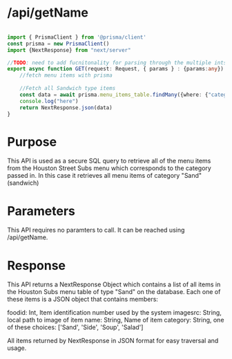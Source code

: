 
# /api/getName

```ts filename="route.ts" {3} copy

import { PrismaClient } from '@prisma/client'
const prisma = new PrismaClient()
import {NextResponse} from "next/server"

//TODO: need to add fucnitonality for parsing through the multiple ints that can be passed
export async function GET(request: Request, { params } : {params:any}) {
    //fetch menu items with prisma
    
    //Fetch all Sandwich type items
    const data = await prisma.menu_items_table.findMany({where: {"category" :"Sand"}}) //if category == Sand
    console.log("here")
    return NextResponse.json(data)
}

```
# Purpose
This API is used as a secure SQL query to retrieve all of the menu items from the Houston Street Subs menu which corresponds to the category passed in. 
In this case it retrieves all menu items of category "Sand" (sandwich)

# Parameters
This API requires no paramters to call. It can be reached using /api/getName.

# Response
This API returns a NextResponse Object which contains a list of all items in the Houston Subs menu table of type "Sand" on the database. Each one of these items is a JSON object that contains members:

foodid: Int, Item identification number used by the system
imagesrc: String, local path to image of item
name: String, Name of item
category: String, one of these choices: ['Sand', 'Side', 'Soup', 'Salad']

All items returned by NextResponse in JSON format for easy traversal and usage.
